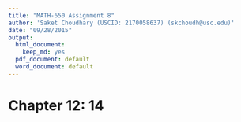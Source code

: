 ```yaml
---
title: "MATH-650 Assignment 8"
author: 'Saket Choudhary (USCID: 2170058637) (skchoudh@usc.edu)'
date: "09/28/2015"
output:
  html_document:
    keep_md: yes
  pdf_document: default
  word_document: default
---
```


# Chapter 12: 14